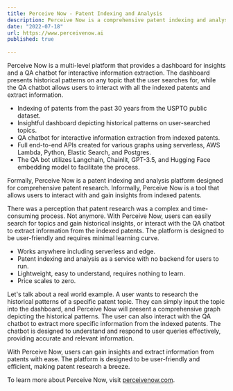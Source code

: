 ```yaml
---
title: Perceive Now - Patent Indexing and Analysis
description: Perceive Now is a comprehensive patent indexing and analysis platform, leveraging the USPTO public dataset to provide insightful dashboards and a QA chat platform. It indexes patents from the past 30 years, enabling users to gain historical insights on any topic of their choice.
date: "2022-07-18"
url: https://www.perceivenow.ai
published: true
  
---
```


Perceive Now is a multi-level platform that provides a dashboard for insights and a QA chatbot for interactive information extraction. The dashboard presents historical patterns on any topic that the user searches for, while the QA chatbot allows users to interact with all the indexed patents and extract information.

- Indexing of patents from the past 30 years from the USPTO public dataset.
- Insightful dashboard depicting historical patterns on user-searched topics.
- QA chatbot for interactive information extraction from indexed patents.
- Full end-to-end APIs created for various graphs using serverless, AWS Lambda, Python, Elastic Search, and Postgres.
- The QA bot utilizes Langchain, Chainlit, GPT-3.5, and Hugging Face embedding model to facilitate the process.


Formally, Perceive Now is a patent indexing and analysis platform designed for comprehensive patent research. Informally, Perceive Now is a tool that allows users to interact with and gain insights from indexed patents.

There was a perception that patent research was a complex and time-consuming process. Not anymore. With Perceive Now, users can easily search for topics and gain historical insights, or interact with the QA chatbot to extract information from the indexed patents. The platform is designed to be user-friendly and requires minimal learning curve.

- Works anywhere including serverless and edge.
- Patent indexing and analysis as a service with no backend for users to run.
- Lightweight, easy to understand, requires nothing to learn.
- Price scales to zero.

Let's talk about a real world example. A user wants to research the historical patterns of a specific patent topic. They can simply input the topic into the dashboard, and Perceive Now will present a comprehensive graph depicting the historical patterns. The user can also interact with the QA chatbot to extract more specific information from the indexed patents. The chatbot is designed to understand and respond to user queries effectively, providing accurate and relevant information.

With Perceive Now, users can gain insights and extract information from patents with ease. The platform is designed to be user-friendly and efficient, making patent research a breeze.


To learn more about Perceive Now, visit [perceivenow.com](perceivenow.com).
